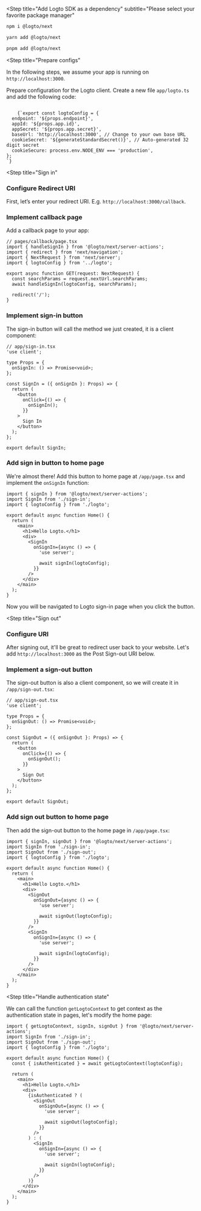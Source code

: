 
<Steps>

<Step
  title="Add Logto SDK as a dependency"
  subtitle="Please select your favorite package manager"
>
<Tabs>
<TabItem value="npm" label="npm">

```bash
npm i @logto/next
```

</TabItem>
<TabItem value="yarn" label="Yarn">

```bash
yarn add @logto/next
```

</TabItem>
<TabItem value="pnpm" label="pnpm">

```bash
pnpm add @logto/next
```

</TabItem>
</Tabs>
</Step>

<Step
  title="Prepare configs"
>

<InlineNotification>
  In the following steps, we assume your app is running on <code>http://localhost:3000</code>.
</InlineNotification>

Prepare configuration for the Logto client. Create a new file `app/logto.ts` and add the following code:

<Code className="language-ts">
    {`export const logtoConfig = {
  endpoint: '${props.endpoint}',
  appId: '${props.app.id}',
  appSecret: '${props.app.secret}',
  baseUrl: 'http://localhost:3000', // Change to your own base URL
  cookieSecret: '${generateStandardSecret()}', // Auto-generated 32 digit secret
  cookieSecure: process.env.NODE_ENV === 'production',
};
`}
</Code>
</Step>

<Step
  title="Sign in"
>

### Configure Redirect URI

First, let’s enter your redirect URI. E.g. `http://localhost:3000/callback`.

<UriInputField name="redirectUris" />

### Implement callback page

Add a callback page to your app:

```tsx
// pages/callback/page.tsx
import { handleSignIn } from '@logto/next/server-actions';
import { redirect } from 'next/navigation';
import { NextRequest } from 'next/server';
import { logtoConfig } from '../logto';

export async function GET(request: NextRequest) {
  const searchParams = request.nextUrl.searchParams;
  await handleSignIn(logtoConfig, searchParams);

  redirect('/');
}
```

### Implement sign-in button

The sign-in button will call the method we just created, it is a client component:
  
```tsx
// app/sign-in.tsx
'use client';

type Props = {
  onSignIn: () => Promise<void>;
};

const SignIn = ({ onSignIn }: Props) => {
  return (
    <button
      onClick={() => {
        onSignIn();
      }}
    >
      Sign In
    </button>
  );
};

export default SignIn;
```

### Add sign in button to home page

We're almost there! Add this button to home page at `/app/page.tsx` and implement the `onSignIn` function:

```tsx
import { signIn } from '@logto/next/server-actions';
import SignIn from './sign-in';
import { logtoConfig } from './logto';

export default async function Home() {
  return (
    <main>
      <h1>Hello Logto.</h1>
      <div>
        <SignIn
          onSignIn={async () => {
            'use server';

            await signIn(logtoConfig);
          }}
        />
      </div>
    </main>
  );
}
```

Now you will be navigated to Logto sign-in page when you click the button.

</Step>

<Step
  title="Sign out"
>

### Configure URI

After signing out, it'll be great to redirect user back to your website. Let's add `http://localhost:3000` as the Post Sign-out URI below.

<UriInputField name="postLogoutRedirectUris" />

### Implement a sign-out button

The sign-out button is also a client component, so we will create it in `/app/sign-out.tsx`:

```tsx
// app/sign-out.tsx
'use client';

type Props = {
  onSignOut: () => Promise<void>;
};

const SignOut = ({ onSignOut }: Props) => {
  return (
    <button
      onClick={() => {
        onSignOut();
      }}
    >
      Sign Out
    </button>
  );
};

export default SignOut;
```

### Add sign out button to home page

Then add the sign-out button to the home page in `/app/page.tsx`:

```tsx
import { signIn, signOut } from '@logto/next/server-actions';
import SignIn from './sign-in';
import SignOut from './sign-out';
import { logtoConfig } from './logto';

export default async function Home() {
  return (
    <main>
      <h1>Hello Logto.</h1>
      <div>
        <SignOut
          onSignOut={async () => {
            'use server';

            await signOut(logtoConfig);
          }}
        />
        <SignIn
          onSignIn={async () => {
            'use server';

            await signIn(logtoConfig);
          }}
        />
      </div>
    </main>
  );
}
```

</Step>

<Step
  title="Handle authentication state"
>

We can call the function `getLogtoContext` to get context as the authentication state in pages, let's modify the home page:

```tsx
import { getLogtoContext, signIn, signOut } from '@logto/next/server-actions';
import SignIn from './sign-in';
import SignOut from './sign-out';
import { logtoConfig } from './logto';

export default async function Home() {
  const { isAuthenticated } = await getLogtoContext(logtoConfig);

  return (
    <main>
      <h1>Hello Logto.</h1>
      <div>
        {isAuthenticated ? (
          <SignOut
            onSignOut={async () => {
              'use server';

              await signOut(logtoConfig);
            }}
          />
        ) : (
          <SignIn
            onSignIn={async () => {
              'use server';

              await signIn(logtoConfig);
            }}
          />
        )}
      </div>
    </main>
  );
}
```

</Step>

</Steps>
